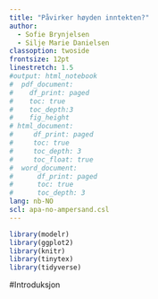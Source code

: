 ```yaml
---
title: "Påvirker høyden inntekten?"
author:
  - Sofie Brynjelsen
  - Silje Marie Danielsen
classoption: twoside
frontsize: 12pt
linestretch: 1.5
#output: html_notebook
#  pdf_document:
#    df_print: paged
#    toc: true
#    toc_depth:3
#    fig_height
# html_document:
#     df_print: paged
#     toc: true
#     toc_depth: 3
#     toc_float: true
#  word_document:
#      df_print: paged
#      toc: true
#      toc_depth: 3
lang: nb-NO
scl: apa-no-ampersand.csl
---
```



```r
library(modelr)
library(ggplot2)
library(knitr)
library(tinytex)
library(tidyverse)


```


#Introduksjon
